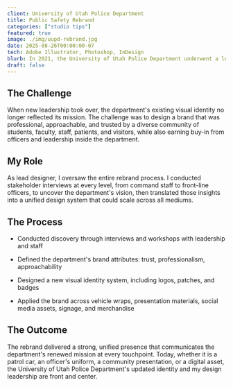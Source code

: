 ```yaml
---
client: University of Utah Police Department
title: Public Safety Rebrand
categories: ["studio tips"]
featured: true
image: ./img/uupd-rebrand.jpg
date: 2025-08-26T00:00:00-07
tech: Adobe Illustrator, Photoshop, InDesign
blurb: In 2021, the University of Utah Police Department underwent a leadership transition that marked a turning point for the organization. With a renewed focus on safety, transparency, and community trust, the department needed a fresh identity that would embody its vision and values. I was brought in to lead the full rebranding effort, from research and discovery to design and implementation, creating a cohesive brand system that now defines every touchpoint of public safety across campus.
draft: false
---
```


## The Challenge

<div class="hr-div"></div>

When new leadership took over, the department's existing visual identity no longer reflected its mission. The challenge was to design a brand that was professional, approachable, and trusted by a diverse community of students, faculty, staff, patients, and visitors, while also earning buy-in from officers and leadership inside the department.

## My Role

<div class="hr-div"></div>

As lead designer, I oversaw the entire rebrand process. I conducted stakeholder interviews at every level, from command staff to front-line officers, to uncover the department's vision, then translated those insights into a unified design system that could scale across all mediums.

## The Process

<div class="hr-div"></div>

- Conducted discovery through interviews and workshops with leadership and staff

- Defined the department's brand attributes: trust, professionalism, approachability

- Designed a new visual identity system, including logos, patches, and badges

- Applied the brand across vehicle wraps, presentation materials, social media assets, signage, and merchandise

## The Outcome

<div class="hr-div"></div>

The rebrand delivered a strong, unified presence that communicates the department's renewed mission at every touchpoint. Today, whether it is a patrol car, an officer's uniform, a community presentation, or a digital asset, the University of Utah Police Department's updated identity and my design leadership are front and center.
